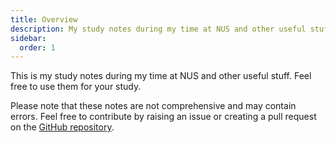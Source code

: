 ```yaml
---
title: Overview
description: My study notes during my time at NUS and other useful stuff.
sidebar:
  order: 1
---
```


This is my study notes during my time at NUS and other useful stuff.
Feel free to use them for your study.

Please note that these notes are not comprehensive and may contain errors.
Feel free to contribute by raising an issue or creating a pull request on the [GitHub repository](https://github.com/pbthang/component-collection/).
